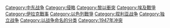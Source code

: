 {{Commons category|1948 Arab-Israeli War}}

{{Catmore|第一次中东战争}}

[[Category:中东战争|Category:中东战争]]
[[Category:侵略|Category:侵略]]
[[Category:黎以衝突|Category:黎以衝突]]
[[Category:埃及戰爭|Category:埃及戰爭]]
[[Category:伊拉克戰事|Category:伊拉克戰事]]
[[Category:以色列戰爭|Category:以色列戰爭]]
[[Category:叙利亚战争|Category:叙利亚战争]]
[[Category:独立战争|Category:独立战争]]
[[Category:以战争命名的分类|Category:以战争命名的分类]]
[[Category:1947年冲突|Category:1947年冲突]]